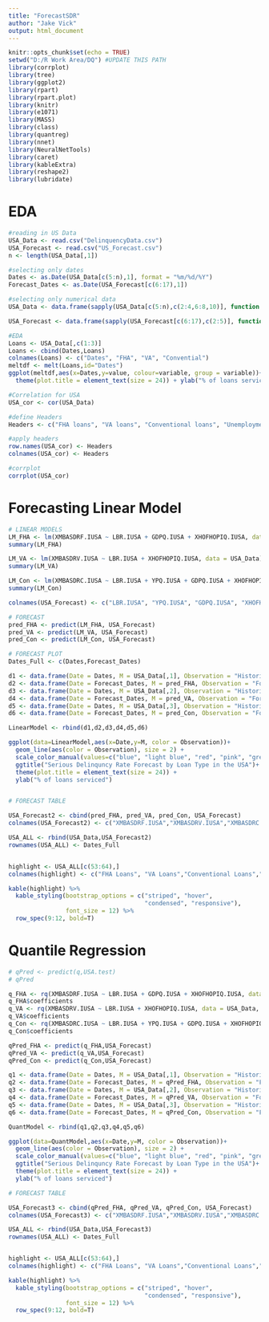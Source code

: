 ```yaml
---
title: "ForecastSDR"
author: "Jake Vick"
output: html_document
---
```

  
```r
knitr::opts_chunk$set(echo = TRUE)
setwd("D:/R Work Area/DQ") #UPDATE THIS PATH
library(corrplot)
library(tree)
library(ggplot2)
library(rpart)
library(rpart.plot)
library(knitr)
library(e1071)
library(MASS)
library(class)
library(quantreg)
library(nnet)
library(NeuralNetTools)
library(caret)
library(kableExtra)
library(reshape2)
library(lubridate)
```

# EDA

```r
#reading in US Data
USA_Data <- read.csv("DelinquencyData.csv")
USA_Forecast <- read.csv("US_Forecast.csv")
n <- length(USA_Data[,1])

#selecting only dates
Dates <- as.Date(USA_Data[c(5:n),1], format = "%m/%d/%Y")
Forecast_Dates <- as.Date(USA_Forecast[c(6:17),1])

#selecting only numerical data
USA_Data <- data.frame(sapply(USA_Data[c(5:n),c(2:4,6:8,10)], function(x) as.numeric(as.character(x))))

USA_Forecast <- data.frame(sapply(USA_Forecast[c(6:17),c(2:5)], function(x) as.numeric(as.character(x))))

#EDA
Loans <- USA_Data[,c(1:3)]
Loans <- cbind(Dates,Loans)
colnames(Loans) <- c("Dates", "FHA", "VA", "Convential")
meltdf <- melt(Loans,id="Dates")
ggplot(meltdf,aes(x=Dates,y=value, colour=variable, group = variable))+geom_line(size=2)+labs(colour = "Loan Types") +  ggtitle("Serious Delinquncy Rate by Loan Type in the USA")+
  theme(plot.title = element_text(size = 24)) + ylab("% of loans serviced")+   scale_color_manual(values=c("blue", "red", "green"))

#Correlation for USA
USA_cor <- cor(USA_Data)

#define Headers
Headers <- c("FHA loans", "VA loans", "Conventional loans", "Unemployment Rate", "Total Personal Income", "Gross Domestic Product ", "Single-Family Home")

#apply headers
row.names(USA_cor) <- Headers
colnames(USA_cor) <- Headers

#corrplot
corrplot(USA_cor)
```

# Forecasting Linear Model

```r
# LINEAR MODELS
LM_FHA <- lm(XMBASDRF.IUSA ~ LBR.IUSA + GDPQ.IUSA + XHOFHOPIQ.IUSA, data = USA_Data)
summary(LM_FHA)

LM_VA <- lm(XMBASDRV.IUSA ~ LBR.IUSA + XHOFHOPIQ.IUSA, data = USA_Data)
summary(LM_VA)

LM_Con <- lm(XMBASDRC.IUSA ~ LBR.IUSA + YPQ.IUSA + GDPQ.IUSA + XHOFHOPIQ.IUSA, data = USA_Data)
summary(LM_Con)

colnames(USA_Forecast) <- c("LBR.IUSA", "YPQ.IUSA", "GDPQ.IUSA", "XHOFHOPIQ.IUSA")

# FORECAST 
pred_FHA <- predict(LM_FHA, USA_Forecast)
pred_VA <- predict(LM_VA, USA_Forecast)
pred_Con <- predict(LM_Con, USA_Forecast)

# FORECAST PLOT
Dates_Full <- c(Dates,Forecast_Dates)

d1 <- data.frame(Date = Dates, M = USA_Data[,1], Observation = "Historical_FHA")
d2 <- data.frame(Date = Forecast_Dates, M = pred_FHA, Observation = "Forecast_FHA")
d3 <- data.frame(Date = Dates, M = USA_Data[,2], Observation = "Historical_VA")
d4 <- data.frame(Date = Forecast_Dates, M = pred_VA, Observation = "Forecast_VA")
d5 <- data.frame(Date = Dates, M = USA_Data[,3], Observation = "Historical_Con")
d6 <- data.frame(Date = Forecast_Dates, M = pred_Con, Observation = "Forecast_Con")

LinearModel <- rbind(d1,d2,d3,d4,d5,d6)

ggplot(data=LinearModel,aes(x=Date,y=M, color = Observation))+
  geom_line(aes(color = Observation), size = 2) +
  scale_color_manual(values=c("blue", "light blue", "red", "pink", "green", "light green")) +
  ggtitle("Serious Delinquncy Rate Forecast by Loan Type in the USA")+
  theme(plot.title = element_text(size = 24)) +
  ylab("% of loans serviced")


# FORECAST TABLE

USA_Forecast2 <- cbind(pred_FHA, pred_VA, pred_Con, USA_Forecast)
colnames(USA_Forecast2) <- c("XMBASDRF.IUSA","XMBASDRV.IUSA","XMBASDRC.IUSA","LBR.IUSA", "YPQ.IUSA", "GDPQ.IUSA", "XHOFHOPIQ.IUSA")

USA_ALL <- rbind(USA_Data,USA_Forecast2)
rownames(USA_ALL) <- Dates_Full


highlight <- USA_ALL[c(53:64),]
colnames(highlight) <- c("FHA Loans", "VA Loans","Conventional Loans","Unemployment Rate", "Total Personal Income (Mil. USD)","GDP (Mil. USD)","House Price Index")

kable(highlight) %>%
  kable_styling(bootstrap_options = c("striped", "hover",
                                      "condensed", "responsive"),
                font_size = 12) %>%
  row_spec(9:12, bold=T)

```

# Quantile Regression

```r

# qPred <- predict(q,USA.test)
# qPred

q_FHA <- rq(XMBASDRF.IUSA ~ LBR.IUSA + GDPQ.IUSA + XHOFHOPIQ.IUSA, data = USA_Data, tau = 0.5)
q_FHA$coefficients
q_VA <- rq(XMBASDRV.IUSA ~ LBR.IUSA + XHOFHOPIQ.IUSA, data = USA_Data, tau = 0.5)
q_VA$coefficients
q_Con <- rq(XMBASDRC.IUSA ~ LBR.IUSA + YPQ.IUSA + GDPQ.IUSA + XHOFHOPIQ.IUSA, data = USA_Data, tau = 0.5)
q_Con$coefficients

qPred_FHA <- predict(q_FHA,USA_Forecast)
qPred_VA <- predict(q_VA,USA_Forecast)
qPred_Con <- predict(q_Con,USA_Forecast)

q1 <- data.frame(Date = Dates, M = USA_Data[,1], Observation = "Historical_FHA")
q2 <- data.frame(Date = Forecast_Dates, M = qPred_FHA, Observation = "Forecast_FHA")
q3 <- data.frame(Date = Dates, M = USA_Data[,2], Observation = "Historical_VA")
q4 <- data.frame(Date = Forecast_Dates, M = qPred_VA, Observation = "Forecast_VA")
q5 <- data.frame(Date = Dates, M = USA_Data[,3], Observation = "Historical_Con")
q6 <- data.frame(Date = Forecast_Dates, M = qPred_Con, Observation = "Forecast_Con")

QuantModel <- rbind(q1,q2,q3,q4,q5,q6)

ggplot(data=QuantModel,aes(x=Date,y=M, color = Observation))+
  geom_line(aes(color = Observation), size = 2) +
  scale_color_manual(values=c("blue", "light blue", "red", "pink", "green", "light green")) +
  ggtitle("Serious Delinquncy Rate Forecast by Loan Type in the USA")+
  theme(plot.title = element_text(size = 24)) +
  ylab("% of loans serviced")

# FORECAST TABLE

USA_Forecast3 <- cbind(qPred_FHA, qPred_VA, qPred_Con, USA_Forecast)
colnames(USA_Forecast3) <- c("XMBASDRF.IUSA","XMBASDRV.IUSA","XMBASDRC.IUSA","LBR.IUSA", "YPQ.IUSA", "GDPQ.IUSA", "XHOFHOPIQ.IUSA")

USA_ALL <- rbind(USA_Data,USA_Forecast3)
rownames(USA_ALL) <- Dates_Full


highlight <- USA_ALL[c(53:64),]
colnames(highlight) <- c("FHA Loans", "VA Loans","Conventional Loans","Unemployment Rate", "Total Personal Income (Mil. USD)","GDP (Mil. USD)","House Price Index")

kable(highlight) %>%
  kable_styling(bootstrap_options = c("striped", "hover",
                                      "condensed", "responsive"),
                font_size = 12) %>%
  row_spec(9:12, bold=T)
```
